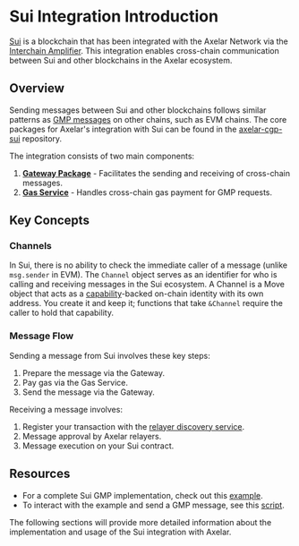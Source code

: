 # Sui Integration Introduction


[Sui](https://sui.io/) is a blockchain that has been integrated with the Axelar Network via the [Interchain Amplifier](/dev/amplifier/introduction/). This integration enables cross-chain communication between Sui and other blockchains in the Axelar ecosystem.

## Overview

Sending messages between Sui and other blockchains follows similar patterns as [GMP messages](/dev/general-message-passing/overview/) on other chains, such as EVM chains. The core packages for Axelar's integration with Sui can be found in the [axelar-cgp-sui](https://github.com/axelarnetwork/axelar-cgp-sui) repository.

The integration consists of two main components:

1. **[Gateway Package](https://github.com/axelarnetwork/axelar-cgp-sui/tree/main/move/axelar_gateway)** - Facilitates the sending and receiving of cross-chain messages.
1. **[Gas Service](https://github.com/axelarnetwork/axelar-cgp-sui/tree/main/move/gas_service)** - Handles cross-chain gas payment for GMP requests.

## Key Concepts

### Channels

In Sui, there is no ability to check the immediate caller of a message (unlike `msg.sender` in EVM). The `Channel` object serves as an identifier for who is calling and receiving messages in the Sui ecosystem. A Channel is a Move object that acts as a [capability](https://move-book.com/programmability/capability/)-backed on-chain identity with its own address. You create it and keep it; functions that take `&Channel` require the caller to hold that capability.

### Message Flow

Sending a message from Sui involves these key steps:

1. Prepare the message via the Gateway.
1. Pay gas via the Gas Service.
1. Send the message via the Gateway.

Receiving a message involves:

1. Register your transaction with the [relayer discovery service](https://github.com/axelarnetwork/axelar-cgp-sui/tree/main/move/relayer_discovery).
1. Message approval by Axelar relayers.
1. Message execution on your Sui contract.

## Resources

- For a complete Sui GMP implementation, check out this [example](https://github.com/axelarnetwork/axelar-cgp-sui/tree/main/move/example).
- To interact with the example and send a GMP message, see this [script](https://github.com/axelarnetwork/axelar-contract-deployments/blob/main/sui/gmp.js).

The following sections will provide more detailed information about the implementation and usage of the Sui integration with Axelar.

